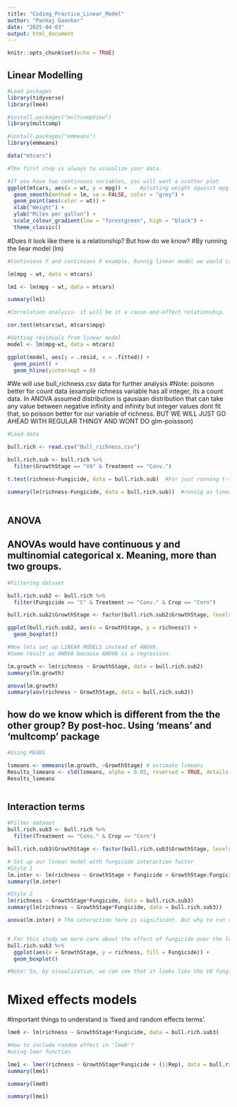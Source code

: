 ```yaml
---
title: "Coding_Practice_Linear_Model"
author: "Pankaj Gaonkar"
date: "2025-04-03"
output: html_document
---
```


```r
knitr::opts_chunk$set(echo = TRUE)
```

## Linear Modelling

```r
#Load packages
library(tidyverse)
library(lme4)

#install.packages("multcompView")
library(multcomp)

#install.packages("emmeans")
library(emmeans)

```


```r
data("mtcars")

#The first step is always to visualize your data.

#If you have two continuous variables, you will want a scatter plot
ggplot(mtcars, aes(x = wt, y = mpg)) +    #plotting weight against mpg
  geom_smooth(method = lm, se = FALSE, color = "grey") +
  geom_point(aes(color = wt)) +
  xlab("Weight") + 
  ylab("Miles per gallon") +
  scale_colour_gradient(low = "forestgreen", high = "black") +
  theme_classic()

```
#Does it look like there is a relationship? But how do we know?
#By running the liear model (lm)

```r

#Continious Y and continious X example. Runnig linear model we would call it a regression

lm(mpg ~ wt, data = mtcars)

lm1 <- lm(mpg ~ wt, data = mtcars)

summary(lm1)

```


```r
#Correlation analysis- it will be it a cause-and-effect relationship.

cor.test(mtcars$wt, mtcars$mpg)


```


```r
#Getting residuals from linear model
model <- lm(mpg~wt, data = mtcars)

ggplot(model, aes(y = .resid, x = .fitted)) +
  geom_point() +
  geom_hline(yintercept = 0)


```
#We will use bull_richness.csv data for further analysis
#Note: poisonn better for count data (example richness variable has all integer, its a count data. In ANOVA assumed distribution is gausiaan distribution that can take any value between negative infinity and infinity but integer values dont fit that, so poisson better for our variable of richness. BUT WE WILL JUST GO AHEAD WITH REGULAR THINGY AND WONT DO glm-poissson)

```r
#Load data

bull.rich <- read.csv("Bull_richness.csv")

```


```r
bull.rich.sub <- bull.rich %>%
  filter(GrowthStage == "V8" & Treatment == "Conv.")

t.test(richness~Fungicide, data = bull.rich.sub)  #For just running t-test

summary(lm(richness~Fungicide, data = bull.rich.sub))  #runnig as linear model
  

```

## ANOVA

## ANOVAs would have continuous y and multinomial categorical x. Meaning, more than two groups.


```r
#Filtering dataset

bull.rich.sub2 <- bull.rich %>%
  filter(Fungicide == "C" & Treatment == "Conv." & Crop == "Corn")

bull.rich.sub2$GrowthStage <- factor(bull.rich.sub2$GrowthStage, levels = c("V6", "V8", "V15"))

ggplot(bull.rich.sub2, aes(x = GrowthStage, y = richness)) +
  geom_boxplot()


```


```r
#Now lets set up LINEAR MODELS instead of ANOVA. 
#Same result as ANOVA because ANOVA is a regression.

lm.growth <- lm(richness ~ GrowthStage, data = bull.rich.sub2)
summary(lm.growth)

anova(lm.growth)
summary(aov(richness ~ GrowthStage, data = bull.rich.sub2))


```

## how do we know which is different from the the other group? By post-hoc. Using 'means' and 'multcomp' package

```r
#Using MEANS

lsmeans <- emmeans(lm.growth, ~GrowthStage) # estimate lsmeans
Results_lsmeans <- cld(lsmeans, alpha = 0.05, reversed = TRUE, details = TRUE) # contrast with Tukey ajustment by default. 
Results_lsmeans



```
## Interaction terms

```r
#Filter dataset
bull.rich.sub3 <- bull.rich %>%
  filter(Treatment == "Conv." & Crop == "Corn")

bull.rich.sub3$GrowthStage <- factor(bull.rich.sub3$GrowthStage, levels = c("V6", "V8", "V15"))

```


```r
# Set up our linear model with fungicide interaction factor
#Style 1
lm.inter <- lm(richness ~ GrowthStage + Fungicide + GrowthStage:Fungicide, data = bull.rich.sub3)
summary(lm.inter)

#Style 2
lm(richness ~ GrowthStage*Fungicide, data = bull.rich.sub3)
summary(lm(richness ~ GrowthStage*Fungicide, data = bull.rich.sub3))

anova(lm.inter) # The interaction term is significant. But why to run this again?



```


```r
# For this study we more care about the effect of fungicide over the levels of growthstage so we can plot that easily.
bull.rich.sub3 %>%
  ggplot(aes(x = GrowthStage, y = richness, fill = Fungicide)) +
  geom_boxplot()

#Note: So, by visualization, we can see that it looks like the V8 fungicide affected richness more than others, and by V15, they recovered.But how do we know? In this case, we have to do a post-hoc test within the levels of growthstage.

```

# Mixed effects models
#Important things to understand is 'fixed and random effects terms'. 

```r
lme0 <- lm(richness ~ GrowthStage*Fungicide, data = bull.rich.sub3)

#How to include random effect in 'lme0'?
#using lmer function

lme1 <- lmer(richness ~ GrowthStage*Fungicide + (1|Rep), data = bull.rich.sub3)
summary(lme1)


```


```r
summary(lme0)

summary(lme1)
```


```r

```


















